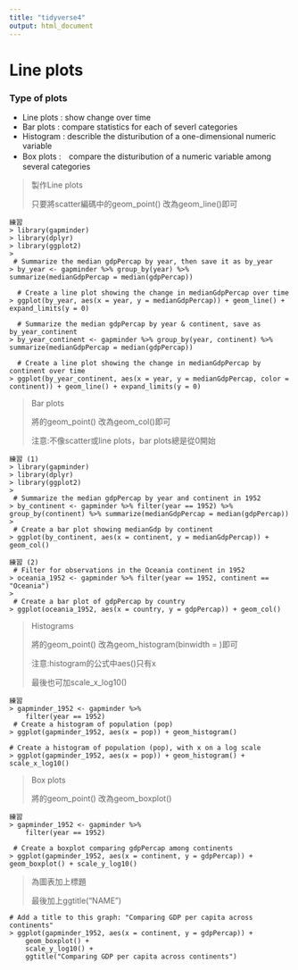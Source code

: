 ```yaml
---
title: "tidyverse4"
output: html_document
---
```

# Line plots

### Type of plots
* Line plots : show change over time
* Bar plots : compare statistics for each of severl categories
* Histogram : describle the disturibution of a one-dimensional numeric variable
* Box plots :　compare the disturibution of a numeric variable among several categories

>製作Line plots
>
>只要將scatter編碼中的geom_point() 改為geom_line()即可

```
練習
> library(gapminder)
> library(dplyr)
> library(ggplot2)
> 
 # Summarize the median gdpPercap by year, then save it as by_year
> by_year <- gapminder %>% group_by(year) %>% summarize(medianGdpPercap = median(gdpPercap))
 
  # Create a line plot showing the change in medianGdpPercap over time
> ggplot(by_year, aes(x = year, y = medianGdpPercap)) + geom_line() + expand_limits(y = 0)

  # Summarize the median gdpPercap by year & continent, save as by_year_continent
> by_year_continent <- gapminder %>% group_by(year, continent) %>% summarize(medianGdpPercap = median(gdpPercap))
 
  # Create a line plot showing the change in medianGdpPercap by continent over time
> ggplot(by_year_continent, aes(x = year, y = medianGdpPercap, color = continent)) + geom_line() + expand_limits(y = 0)
```

> Bar plots
>
> 將的geom_point() 改為geom_col()即可
>
> 注意:不像scatter或line plots，bar plots總是從0開始

```
練習 (1)
> library(gapminder)
> library(dplyr)
> library(ggplot2)
> 
 # Summarize the median gdpPercap by year and continent in 1952
> by_continent <- gapminder %>% filter(year == 1952) %>% group_by(continent) %>% summarize(medianGdpPercap = median(gdpPercap))
> 
 # Create a bar plot showing medianGdp by continent
> ggplot(by_continent, aes(x = continent, y = medianGdpPercap)) + geom_col()
```
```
練習 (2)
 # Filter for observations in the Oceania continent in 1952
> oceania_1952 <- gapminder %>% filter(year == 1952, continent == "Oceania")
> 
 # Create a bar plot of gdpPercap by country
> ggplot(oceania_1952, aes(x = country, y = gdpPercap)) + geom_col()
```

> Histograms
>
> 將的geom_point() 改為geom_histogram(binwidth = )即可
>
> 注意:histogram的公式中aes()只有x
>
> 最後也可加scale_x_log10()

```
練習
> gapminder_1952 <- gapminder %>%
    filter(year == 1952)
 # Create a histogram of population (pop)
> ggplot(gapminder_1952, aes(x = pop)) + geom_histogram()

# Create a histogram of population (pop), with x on a log scale
> ggplot(gapminder_1952, aes(x = pop)) + geom_histogram() + scale_x_log10()
```

> Box plots
>
> 將的geom_point() 改為geom_boxplot()

```
練習
> gapminder_1952 <- gapminder %>%
    filter(year == 1952)
    
 # Create a boxplot comparing gdpPercap among continents
> ggplot(gapminder_1952, aes(x = continent, y = gdpPercap)) + geom_boxplot() + scale_y_log10()
```

> 為圖表加上標題
>
> 最後加上ggtitle("NAME")

```
# Add a title to this graph: "Comparing GDP per capita across continents"
> ggplot(gapminder_1952, aes(x = continent, y = gdpPercap)) +
    geom_boxplot() +
    scale_y_log10() +
    ggtitle("Comparing GDP per capita across continents")
```



